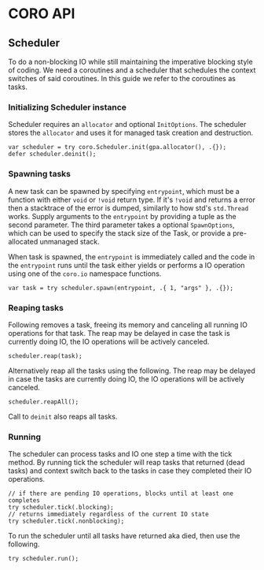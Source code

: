 # CORO API

## Scheduler

To do a non-blocking IO while still maintaining the imperative blocking style of coding.
We need a coroutines and a scheduler that schedules the context switches of said coroutines.
In this guide we refer to the coroutines as tasks.

### Initializing Scheduler instance

Scheduler requires an `allocator` and optional `InitOptions`.
The scheduler stores the `allocator` and uses it for managed task creation and destruction.

```zig
var scheduler = try coro.Scheduler.init(gpa.allocator(), .{});
defer scheduler.deinit();
```

### Spawning tasks

A new task can be spawned by specifying `entrypoint`, which must be a function with either `void` or `!void` return type.
If it's `!void` and returns a error then a stacktrace of the error is dumped, similarly to how std's `std.Thread` works.
Supply arguments to the `entrypoint` by providing a tuple as the second parameter.
The third parameter takes a optional `SpawnOptions`, which can be used to specify the stack size of the Task, or
provide a pre-allocated unmanaged stack.

When task is spawned, the `entrypoint` is immediately called and the code in the `entrypoint` runs until the task either
yields or performs a IO operation using one of the `coro.io` namespace functions.

```zig
var task = try scheduler.spawn(entrypoint, .{ 1, "args" }, .{});
```

### Reaping tasks

Following removes a task, freeing its memory and canceling all running IO operations for that task.
The reap may be delayed in case the task is currently doing IO, the IO operations will be actively canceled.

```zig
scheduler.reap(task);
```

Alternatively reap all the tasks using the following.
The reap may be delayed in case the tasks are currently doing IO, the IO operations will be actively canceled.

```zig
scheduler.reapAll();
```

Call to `deinit` also reaps all tasks.

### Running

The scheduler can process tasks and IO one step a time with the tick method.
By running tick the scheduler will reap tasks that returned (dead tasks) and context switch back to the
tasks in case they completed their IO operations.

```zig
// if there are pending IO operations, blocks until at least one completes
try scheduler.tick(.blocking);
// returns immediately regardless of the current IO state
try scheduler.tick(.nonblocking);
```

To run the scheduler until all tasks have returned aka died, then use the following.

```zig
try scheduler.run();
```
